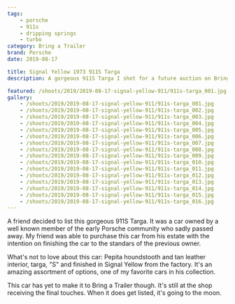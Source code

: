```yaml
---
tags:
    - porsche
    - 911s
    - dripping springs
    - turbo
category: Bring a Trailer
brand: Porsche
date: 2019-08-17

title: Signal Yellow 1973 911S Targa
description: A gorgeous 911S Targa I shot for a future auction on Bring a Trailer.

featured: /shoots/2019/2019-08-17-signal-yellow-911/911s-targa_001.jpg
gallery:
    - /shoots/2019/2019-08-17-signal-yellow-911/911s-targa_001.jpg
    - /shoots/2019/2019-08-17-signal-yellow-911/911s-targa_002.jpg
    - /shoots/2019/2019-08-17-signal-yellow-911/911s-targa_003.jpg
    - /shoots/2019/2019-08-17-signal-yellow-911/911s-targa_004.jpg
    - /shoots/2019/2019-08-17-signal-yellow-911/911s-targa_005.jpg
    - /shoots/2019/2019-08-17-signal-yellow-911/911s-targa_006.jpg
    - /shoots/2019/2019-08-17-signal-yellow-911/911s-targa_007.jpg
    - /shoots/2019/2019-08-17-signal-yellow-911/911s-targa_008.jpg
    - /shoots/2019/2019-08-17-signal-yellow-911/911s-targa_009.jpg
    - /shoots/2019/2019-08-17-signal-yellow-911/911s-targa_010.jpg
    - /shoots/2019/2019-08-17-signal-yellow-911/911s-targa_011.jpg
    - /shoots/2019/2019-08-17-signal-yellow-911/911s-targa_012.jpg
    - /shoots/2019/2019-08-17-signal-yellow-911/911s-targa_013.jpg
    - /shoots/2019/2019-08-17-signal-yellow-911/911s-targa_014.jpg
    - /shoots/2019/2019-08-17-signal-yellow-911/911s-targa_015.jpg
    - /shoots/2019/2019-08-17-signal-yellow-911/911s-targa_016.jpg
---
```



A friend decided to list this gorgeous 911S Targa. It was a car owned by a well known member of the early Porsche community who sadly passed away. My friend was able to purchase this car from his estate with the intention on finishing the car to the standars of the previous owner.

What's not to love about this car: Pepita houndstooth and tan leather interior, targa, "S" and finished in Signal Yellow from the factory. It's an amazing assortment of options, one of my favorite cars in his collection.

This car has yet to make it to Bring a Trailer though. It's still at the shop receiving the final touches. When it does get listed, it's going to the moon.
